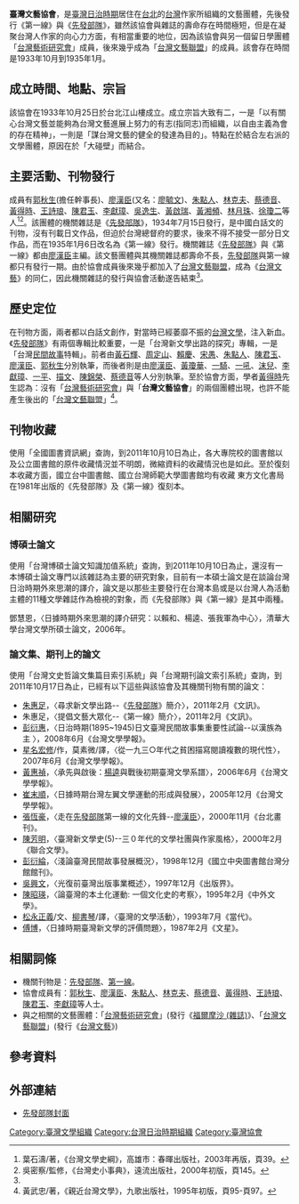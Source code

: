 '''臺灣文藝協會'''，是[[臺灣日治時期|臺灣日治時期]]居住在[[台北|台北]]的[[台灣|台灣]]作家所組織的文藝團體，先後發行《第一線》與《[[先發部隊|先發部隊]]》，雖然該協會與雜誌的壽命存在時間極短，但是在凝聚台灣人作家的向心力方面，有相當重要的地位，因為該協會與另一個留日學團體「[[台灣藝術研究會|台灣藝術研究會]]」成員，後來幾乎成為「[[台灣文藝聯盟|台灣文藝聯盟]]」的成員。該會存在時間是1933年10月到1935年1月。

==成立時間、地點、宗旨==
該協會在1933年10月25日於台北江山樓成立。成立宗旨大致有二，一是「以有關心台灣文藝並能夠為台灣文藝進展上努力的有志(指同志)而組織，以自由主義為會的存在精神」，一則是「謀台灣文藝的健全的發達為目的」。特點在於結合左右派的文學團體，原因在於「大碰壁」而結合。

==主要活動、刊物發行==
成員有[[郭秋生|郭秋生]](擔任幹事長)、[[廖漢臣|廖漢臣]](又名：[[廖毓文|廖毓文]])、[[朱點人|朱點人]]、[[林克夫|林克夫]]、[[蔡德音|蔡德音]]、[[黃得時|黃得時]]、[[王詩琅|王詩琅]]、[[陳君玉|陳君玉]]、[[李獻璋|李獻璋]]、[[吳逸生|吳逸生]]、[[黃啟瑞|黃啟瑞]]、[[黃湘頻|黃湘頻]]、[[林月珠|林月珠]]、[[徐瓊二|徐瓊二]]等人<ref name="multiple">葉石濤/著，《台灣文學史綱》，高雄市：春暉出版社，2003年再版，頁39。</ref><ref>吳密察/監修，《台灣史小事典》，遠流出版社，2000年初版，頁145。</ref>。該團體的機關雜誌是《[[先發部隊|先發部隊]]》，1934年7月15日發行，是中國白話文的刊物，沒有刊載日文作品，但迫於台灣總督府的要求，後來不得不接受一部分日文作品，而在1935年1月6日改名為《第一線》發行。機關雜誌《[[先發部隊|先發部隊]]》與《第一線》都由[[廖漢臣|廖漢臣]]主編。該文藝團體與其機關雜誌都壽命不長，[[先發部隊|先發部隊]]與第一線都只有發行一期。由於協會成員後來幾乎都加入了[[台灣文藝聯盟|台灣文藝聯盟]]，成為《[[台灣文藝|台灣文藝]]》的同仁，因此機關雜誌的發行與協會活動遂告結束<ref name="multiple" />。

==歷史定位==
在刊物方面，兩者都以白話文創作，對當時已經萎靡不振的[[台灣文學|台灣文學]]，注入新血。《[[先發部隊|先發部隊]]》有兩個專輯比較重要，一是「台灣新文學出路的探究」專輯，一是「台灣[[民間故事|民間故事]]特輯」。前者由[[黃石輝|黃石輝]]、[[周定山|周定山]]、[[賴慶|賴慶]]、[[宋愚|宋愚]]、[[朱點人|朱點人]]、[[陳君玉|陳君玉]]、[[廖漢臣|廖漢臣]]、[[郭秋生|郭秋生]]分別執筆，而後者則是由[[廖漢臣|廖漢臣]]、[[黃瓊華|黃瓊華]]、[[一騎|一騎]]、[[一吼|一吼]]、[[沫兒|沫兒]]、[[李獻璋|李獻璋]]、[[一平|一平]]、[[描文|描文]]、[[陳錦榮|陳錦榮]]、[[蔡德音|蔡德音]]等人分別執筆。至於協會方面，學者[[黃得時|黃得時]]先生認為：沒有「[[台灣藝術研究會|台灣藝術研究會]]」與「'''台灣文藝協會'''」的兩個團體出現，也許不能產生後出的「[[台灣文藝聯盟|台灣文藝聯盟]]」<ref>黃武忠/著，《親近台灣文學》，九歌出版社，1995年初版，頁95-頁97。</ref>。

==刊物收藏==
使用「全國圖書資訊網」查詢，到2011年10月10日為止，各大專院校的圖書館以及公立圖書館的原件收藏情況並不明朗，微縮資料的收藏情況也是如此。至於復刻本收藏方面，國立台中圖書館、國立台灣師範大學圖書館均有收藏 東方文化書局在1981年出版的《先發部隊》及《第一線》復刻本。

==相關研究==
===博碩士論文===
使用「台灣博碩士論文知識加值系統」查詢，到2011年10月10日為止，還沒有一本博碩士論文專門以該雜誌為主要的研究對象，目前有一本碩士論文是在談論台灣日治時期外來思潮的譯介，論文是以那些主要發行在台灣本島或是以台灣人為活動主體的11種文學雜誌作為檢視的對象，而《先發部隊》與《第一線》是其中兩種。

鄧慧恩，〈日據時期外來思潮的譯介研究：以賴和、楊逵、張我軍為中心〉，清華大學台灣文學所碩士論文，2006年。

===論文集、期刊上的論文===
使用「台灣文史哲論文集篇目索引系統」與「台灣期刊論文索引系統」查詢，到2011年10月17日為止，已經有以下這些與該協會及其機關刊物有關的論文：
*[[朱惠足|朱惠足]]，〈尋求新文學出路--《[[先發部隊|先發部隊]]》簡介〉，2011年2月《文訊》。
*朱惠足，〈提倡文藝大眾化--《第一線》簡介〉，2011年2月《文訊》。
*[[彭衍惠|彭衍惠]]，〈日治時期(1895~1945)日文臺灣民間故事集重要性試論--以漢族為主 〉，2008年6月《台灣文學學報》。
*[[星名宏修|星名宏修]]/作，莫素微/譯，〈從一九三○年代之貧困描寫閱讀複數的現代性〉，2007年6月《台灣文學學報》。
*[[黃惠禎|黃惠禎]]，〈承先與啟後：[[楊逵|楊逵]]與戰後初期臺灣文學系譜〉，2006年6月《台灣文學學報》。
*[[崔末順|崔末順]]，〈日據時期台灣左翼文學運動的形成與發展〉，2005年12月《台灣文學學報》。
*[[張恆豪|張恆豪]]，〈走在[[先發部隊|先發部隊]]第一線的文化先鋒--[[廖漢臣|廖漢臣]]〉，2000年11月《台北畫刊》。
*[[陳芳明|陳芳明]]，〈臺灣新文學史(5)--三０年代的文學社團與作家風格〉，2000年2月《聯合文學》。
*[[彭衍綸|彭衍綸]]，〈淺論臺灣民間故事發展概況〉，1998年12月《國立中央圖書館台灣分館館刊》。
*[[吳興文|吳興文]]，〈光復前臺灣出版事業概述〉，1997年12月《出版界》。
*[[陳昭瑛|陳昭瑛]]，〈論臺灣的本土化運動: 一個文化史的考察〉，1995年2月《中外文學》。
*[[松永正義|松永正義]]/文、[[柳書琴|柳書琴]]/譯，〈臺灣的文學活動〉，1993年7月《當代》。
*[[傅博|傅博]]，〈日據時期臺灣新文學的評價問題〉，1987年2月《文星》。

==相關詞條==
*機關刊物是：[[先發部隊|先發部隊]]、[[第一線|第一線]]。
*協會成員有：[[郭秋生|郭秋生]]、[[廖漢臣|廖漢臣]]、[[朱點人|朱點人]]、[[林克夫|林克夫]]、[[蔡德音|蔡德音]]、[[黃得時|黃得時]]、[[王詩琅|王詩琅]]、[[陳君玉|陳君玉]]、[[李獻璋|李獻璋]]等人士。
*與之相關的文藝團體：「[[台灣藝術研究會|台灣藝術研究會]]」(發行《[[福爾摩沙_(雜誌)|福爾摩沙 (雜誌)]]》、「[[台灣文藝聯盟|台灣文藝聯盟]]」(發行《[[台灣文藝|台灣文藝]]》)

==參考資料==
<references />

==外部連結==
* [http://taiwanpedia.culture.tw/images/media/literature/L088.jpg 先發部隊封面]{{dead link|date=2018年1月 |bot=InternetArchiveBot |fix-attempted=yes }}


[[Category:臺灣文學組織|Category:臺灣文學組織]]

[[Category:台灣日治時期組織|Category:台灣日治時期組織]]
[[Category:臺灣協會|Category:臺灣協會]]